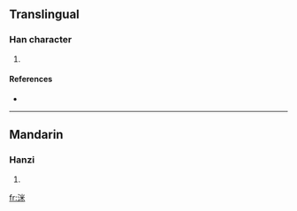 ==Translingual==

===Han character===
{{Han char|rn=85|rad=水|as=06|sn=9|four=|canj=水火木 (EFD)}}

# {{defn|Han|sort=水06}}

====References====
* {{Han ref|kx=0621.060|dkj=17393|dj=1017.050|hdz=31616.030|uh=6D23|ud=27939}}

----

==Mandarin==

===Hanzi===
{{cmn-hanzi|pin=[[mǐ]] ([[mi3]])|wg=mi<sup>3</sup>}}

# {{defn|Mandarin|sort=水06}}

[[fr:洣]]